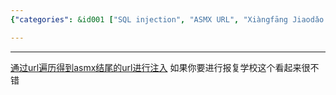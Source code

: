```yaml
---
{"categories": &id001 ["SQL injection", "ASMX URL", "Xiàngfāng Jiaodǎo Xìtǐng", "cyber attack", "school vulnerability", "retaliation", "web security"], "category": "SQL Injection Attacks", "date": "2023-01-14 22:38:31", "description": "This article discusses a SQL injection attack on the '正方教务系统' (Xiàngfāng Jiaodǎo Xìtǐng) using an ASMX URL. The text proposes utilizing this vulnerability as a means of retaliation against a school.", "tags": *id001, "title": "正方教务系统sql注入"}

---
```


------
[通过url遍历得到asmx结尾的url进行注入](https://cn-sec.com/archives/76623.html) 如果你要进行报复学校这个看起来很不错
